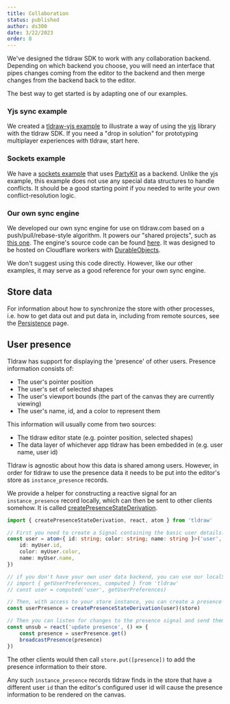 ```yaml
---
title: Collaboration
status: published
author: ds300
date: 3/22/2023
order: 8
---
```


We've designed the tldraw SDK to work with any collaboration backend. Depending on which backend you choose, you will need an interface that pipes changes coming from the editor to the backend and then merge changes from the backend back to the editor.

The best way to get started is by adapting one of our examples.

### Yjs sync example

We created a [tldraw-yjs example](https://github.com/tldraw/tldraw-yjs-example) to illustrate a way of using the [yjs](https://yjs.dev) library with the tldraw SDK. If you need a "drop in solution" for prototyping multiplayer experiences with tldraw, start here.

### Sockets example

We have a [sockets example](https://github.com/tldraw/tldraw-sockets-example) that uses [PartyKit](https://www.partykit.io/) as a backend. Unlike the yjs example, this example does not use any special data structures to handle conflicts. It should be a good starting point if you needed to write your own conflict-resolution logic.

### Our own sync engine

We developed our own sync engine for use on tldraw.com based on a push/pull/rebase-style algorithm. It powers our "shared projects", such as [this one](https://tldraw.com/r). The engine's source code can be found [here](https://github.com/tldraw/tldraw/tree/main/packages/sync-core). It was designed to be hosted on Cloudflare workers with [DurableObjects](https://developers.cloudflare.com/durable-objects/).

We don't suggest using this code directly. However, like our other examples, it may serve as a good reference for your own sync engine.

## Store data

For information about how to synchronize the store with other processes, i.e. how to get data out and put data in, including from remote sources, see the [Persistence](/docs/persistence) page.

## User presence

Tldraw has support for displaying the 'presence' of other users. Presence information consists of:

- The user's pointer position
- The user's set of selected shapes
- The user's viewport bounds (the part of the canvas they are currently viewing)
- The user's name, id, and a color to represent them

This information will usually come from two sources:

- The tldraw editor state (e.g. pointer position, selected shapes)
- The data layer of whichever app tldraw has been embedded in (e.g. user name, user id)

Tldraw is agnostic about how this data is shared among users. However, in order for tldraw to use the presence data it needs to be put into the editor's store as `instance_presence` records.

We provide a helper for constructing a reactive signal for an `instance_presence` record locally, which can then be sent to other clients somehow. It is called [createPresenceStateDerivation](?).

```ts
import { createPresenceStateDerivation, react, atom } from 'tldraw'

// First you need to create a Signal containing the basic user details: id, name, and color
const user = atom<{ id: string; color: string; name: string }>('user', {
	id: myUser.id,
	color: myUser.color,
	name: myUser.name,
})

// if you don't have your own user data backend, you can use our localStorage-only user preferences store
// import { getUserPreferences, computed } from 'tldraw'
// const user = computed('user', getUserPreferences)

// Then, with access to your store instance, you can create a presence signal
const userPresence = createPresenceStateDerivation(user)(store)

// Then you can listen for changes to the presence signal and send them to other clients
const unsub = react('update presence', () => {
	const presence = userPresence.get()
	broadcastPresence(presence)
})
```

The other clients would then call `store.put([presence])` to add the presence information to their store.

Any such `instance_presence` records tldraw finds in the store that have a different user `id` than the editor's configured user id will cause the presence information to be rendered on the canvas.
